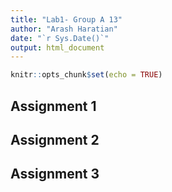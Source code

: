 ```yaml
---
title: "Lab1- Group A 13"
author: "Arash Haratian"
date: "`r Sys.Date()`"
output: html_document
---
```


```r
knitr::opts_chunk$set(echo = TRUE)
```

## Assignment 1

## Assignment 2

## Assignment 3
